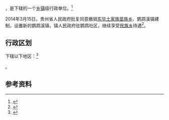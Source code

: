 {{中国乡级行政区|52/06/24/105/000}}

'''{{PAGENAMEBASE}}'''，是{{PRC admin/fullname|52/06/24/105/000|3}}下辖的一个[[乡镇|乡镇]]级行政单位。<ref>{{PRC admin/ref sgc|{{PRC admin/parent|52/06/24/105/000}}}}</ref>

2014年3月15日，贵州省人民政府批复同意撤销[[东华土家族苗族乡|东华土家族苗族乡]]、鹦鹉溪镇建制，设置新的鹦鹉溪镇，镇人民政府驻鹦鹉社区，继续享受[[民族乡|民族乡]]待遇<ref>{{Cite web |url=http://www.gzgov.gov.cn/xxgk/zfxxgkpt/szfxxgkml/ztfl/mzfpjz/201701/t20170106_684593.html |title=省人民政府关于同意撤销思南县东华土家族苗族乡鹦鹉溪镇设置新的鹦鹉溪镇的批复（黔府函〔2014〕56号） |accessdate=2017-09-05 |archive-date=2017-09-06 |archive-url=https://web.archive.org/web/20170906041034/http://www.gzgov.gov.cn/xxgk/zfxxgkpt/szfxxgkml/ztfl/mzfpjz/201701/t20170106_684593.html |dead-url=no }}</ref>。

== 行政区划 ==

{{PAGENAMEBASE}}下辖以下地区：<ref>{{PRC admin/ref sgc|52/06/24/105/000}}</ref>

{{PRC admin/children|52/06/24/105/000}}。

== 参考资料 ==

{{reflist}}

{{行政区划小作品}}
{{PRC admin/navcat|52/06/24/105/000}}